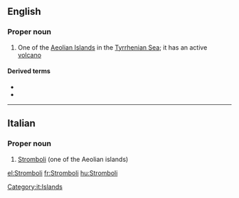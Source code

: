 {{also|stromboli}}
==English==

===Proper noun===
{{wikipedia}}
{{en-proper noun}}

# One of the [[Aeolian Islands]] in the [[Tyrrhenian Sea]]; it has an active [[volcano]]

====Derived terms====
* {{l|en|Strombolian}}
* {{l|en|Strombolite}}

----

==Italian==

===Proper noun===
{{it-proper noun|f}}

# [[Stromboli]] (one of the Aeolian islands)

[[Category:it:Islands]]

[[el:Stromboli]]
[[fr:Stromboli]]
[[hu:Stromboli]]